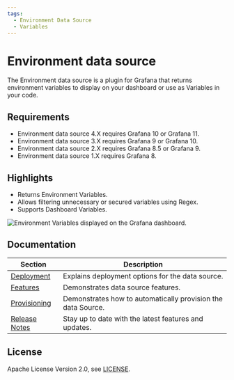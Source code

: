 ```yaml
---
tags:
  - Environment Data Source
  - Variables
---
```



# Environment data source

The Environment data source is a plugin for Grafana that returns environment variables to display on your dashboard or use as Variables in your code.

<Youtube
  id="sczRq2lI3e4"
  title="Dashboard, Global and Environment variables."
/>

## Requirements

- Environment data source 4.X requires Grafana 10 or Grafana 11.
- Environment data source 3.X requires Grafana 9 or Grafana 10.
- Environment data source 2.X requires Grafana 8.5 or Grafana 9.
- Environment data source 1.X requires Grafana 8.

<GettingStarted />

## Highlights

- Returns Environment Variables.
- Allows filtering unnecessary or secured variables using Regex.
- Supports Dashboard Variables.

<Image
  title="Environment Variables displayed on the Grafana dashboard."
  src="/img/grafana/environment/dashboard.png"
/>

## Documentation

| Section                      | Description                                                  |
| ---------------------------- | ------------------------------------------------------------ |
| [Deployment](deployment)     | Explains deployment options for the data source.             |
| [Features](features)         | Demonstrates data source features.                           |
| [Provisioning](provisioning) | Demonstrates how to automatically provision the data Source. |
| [Release Notes](release)     | Stay up to date with the latest features and updates.        |

## License

Apache License Version 2.0, see [LICENSE](https://github.com/volkovlabs/volkovlabs-env-datasource/blob/main/LICENSE).

<Feedback />
